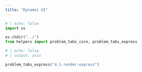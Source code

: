 ---
title: "Dynamic UI"
---

```{python}
# | echo: false
import os

os.chdir("../")
from helpers import problem_tabs_core, problem_tabs_express


```

```{python}
# | echo: false
# | output: asis

problem_tabs_express("4.1-render-express")
```